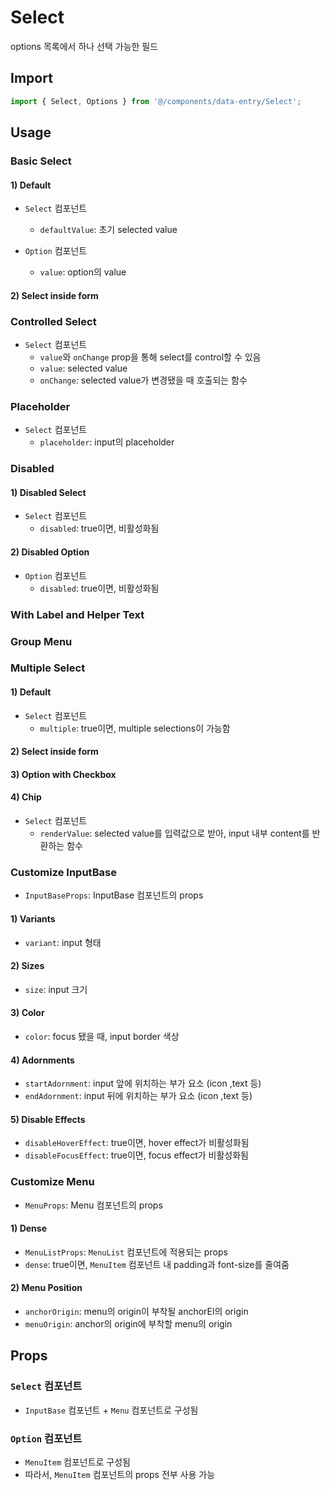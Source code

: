 
<Meta of={SelectStories} />

# Select

options 목록에서 하나 선택 가능한 필드

## Import

```js
import { Select, Options } from '@/components/data-entry/Select';
```

## Usage

### Basic Select

#### 1) Default

- `Select` 컴포넌트

  - `defaultValue`: 초기 selected value

- `Option` 컴포넌트

  - `value`: option의 value

<Canvas of={SelectStories.BasicSelect} />

#### 2) Select inside form

<Canvas of={SelectStories.SelectInsideForm} />

### Controlled Select

- `Select` 컴포넌트
  - `value`와 `onChange` prop을 통해 select를 control할 수 있음
  - `value`: selected value
  - `onChange`: selected value가 변경됐을 때 호출되는 함수

<Canvas of={SelectStories.ControlledSelect} />

### Placeholder

- `Select` 컴포넌트
  - `placeholder`: input의 placeholder

<Canvas of={SelectStories.Placeholder} />

### Disabled

#### 1) Disabled Select

- `Select` 컴포넌트
  - `disabled`: true이면, 비활성화됨

<Canvas of={SelectStories.DisabledSelect} />

#### 2) Disabled Option

- `Option` 컴포넌트
  - `disabled`: true이면, 비활성화됨

<Canvas of={SelectStories.DisabledOption} />

### With Label and Helper Text

<Canvas of={SelectStories.WithLabelAndHelperText} />

### Group Menu

<Canvas of={SelectStories.GroupMenu} />

### Multiple Select

#### 1) Default

- `Select` 컴포넌트
  - `multiple`: true이면, multiple selections이 가능함

<Canvas of={SelectStories.DefaultMultipleSelect} />

#### 2) Select inside form

<Canvas of={SelectStories.MultipleSelectInsideForm} />

#### 3) Option with Checkbox

<Canvas of={SelectStories.OptionWithCheckbox} />

#### 4) Chip

- `Select` 컴포넌트
  - `renderValue`: selected value를 입력값으로 받아, input 내부 content를 반환하는 함수

<Canvas of={SelectStories.ChipValue} />

### Customize InputBase

- `InputBaseProps`: InputBase 컴포넌트의 props

#### 1) Variants

- `variant`: input 형태

<Canvas of={SelectStories.Variants} />

#### 2) Sizes

- `size`: input 크기

<Canvas of={SelectStories.Sizes} />

#### 3) Color

- `color`: focus 됐을 때, input border 색상

<Canvas of={SelectStories.Color} />

#### 4) Adornments

- `startAdornment`: input 앞에 위치하는 부가 요소 (icon ,text 등)
- `endAdornment`: input 뒤에 위치하는 부가 요소 (icon ,text 등)

<Canvas of={SelectStories.Adornments} />

#### 5) Disable Effects

- `disableHoverEffect`: true이면, hover effect가 비활성화됨
- `disableFocusEffect`: true이면, focus effect가 비활성화됨

<Canvas of={SelectStories.DisableEffects} />

### Customize Menu

- `MenuProps`: Menu 컴포넌트의 props

#### 1) Dense

- `MenuListProps`: `MenuList` 컴포넌트에 적용되는 props
- `dense`: true이면, `MenuItem` 컴포넌트 내 padding과 font-size를 줄여줌

<Canvas of={SelectStories.Dense} />

#### 2) Menu Position

- `anchorOrigin`: menu의 origin이 부착될 anchorEl의 origin
- `menuOrigin`: anchor의 origin에 부착할 menu의 origin

<Canvas of={SelectStories.MenuPosition} />

## Props

### `Select` 컴포넌트

- `InputBase` 컴포넌트 + `Menu` 컴포넌트로 구성됨

<ArgTypes of={SelectStories} sort="alpha" />

### `Option` 컴포넌트

- `MenuItem` 컴포넌트로 구성됨
- 따라서, `MenuItem` 컴포넌트의 props 전부 사용 가능

<ArgTypes of={OptionStories} sort="alpha" />
